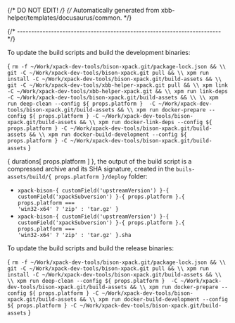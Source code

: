{/* DO NOT EDIT! */}
{/* Automatically generated from xbb-helper/templates/docusaurus/common. */}




{/* ------------------------------------------------------------------------ */}

To update the build scripts and build the development binaries:

<CodeBlock language="sh"> {
`rm -f ~/Work/xpack-dev-tools/bison-xpack.git/package-lock.json && \\
git -C ~/Work/xpack-dev-tools/bison-xpack.git pull && \\
xpm run install -C ~/Work/xpack-dev-tools/bison-xpack.git/build-assets && \\
git -C ~/Work/xpack-dev-tools/xbb-helper-xpack.git pull && \\
xpm link -C ~/Work/xpack-dev-tools/xbb-helper-xpack.git && \\
xpm run link-deps -C ~/Work/xpack-dev-tools/bison-xpack.git/build-assets && \\
\\
xpm run deep-clean --config ${ props.platform }  -C ~/Work/xpack-dev-tools/bison-xpack.git/build-assets && \\
xpm run docker-prepare --config ${ props.platform } -C ~/Work/xpack-dev-tools/bison-xpack.git/build-assets && \\
xpm run docker-link-deps --config ${ props.platform } -C ~/Work/xpack-dev-tools/bison-xpack.git/build-assets && \\
xpm run docker-build-development --config ${ props.platform } -C ~/Work/xpack-dev-tools/bison-xpack.git/build-assets`
} </CodeBlock>

{ durations[ props.platform ] }, the output of the build script is a compressed
archive and its SHA signature, created in
the <code>buils-assets/build/{ props.platform }/deploy</code> folder:

* <code>xpack-bison-{ customField('upstreamVersion') }-{ customField('xpackSubversion') }-{ props.platform }.{ props.platform === 'win32-x64' ? 'zip' : 'tar.gz' }</code>
* <code>xpack-bison-{ customField('upstreamVersion') }-{ customField('xpackSubversion') }-{ props.platform }.{ props.platform === 'win32-x64' ? 'zip' : 'tar.gz' }.sha</code>

To update the build scripts and build the release binaries:

<CodeBlock language="sh"> {
`rm -f ~/Work/xpack-dev-tools/bison-xpack.git/package-lock.json && \\
git -C ~/Work/xpack-dev-tools/bison-xpack.git pull && \\
xpm run install -C ~/Work/xpack-dev-tools/bison-xpack.git/build-assets && \\
\\
xpm run deep-clean --config ${ props.platform }  -C ~/Work/xpack-dev-tools/bison-xpack.git/build-assets && \\
xpm run docker-prepare --config ${ props.platform } -C ~/Work/xpack-dev-tools/bison-xpack.git/build-assets && \\
xpm run docker-build-development --config ${ props.platform } -C ~/Work/xpack-dev-tools/bison-xpack.git/build-assets`
} </CodeBlock>
